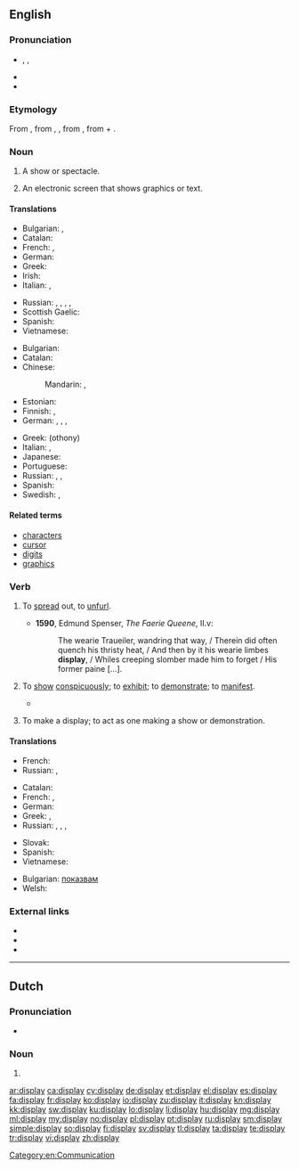 ==English==
{{wikipedia|dab=display}}

===Pronunciation===
* {{enPR|dĭsplā'}}, {{IPA|/dɪsˈpleɪ/}}, {{X-SAMPA|/dIs"pleI/}}
* {{audio|En-us-display.ogg|Audio (US)}}
* {{rhymes|eɪ}}

===Etymology===
From {{etyl|enm|en}}, from {{etyl|fro|en}} {{term|lang=fro|despleier}}, {{term|lang=fro|desploier}}, from {{etyl|ML.|en}} {{term|lang=la|displicare||to unfold, display}}, from {{etyl|la|en}} {{term|lang=la|dis-||apart}} + {{term|lang=la|plicare||to fold}}.

===Noun===
{{en-noun}}

# A show or spectacle.
# {{context|computing}} An electronic screen that shows graphics or text.

====Translations====
{{trans-top|spectacle}}
* Bulgarian: {{t+|bg|излагане|n}}, {{t+|bg|показ|m}}
* Catalan: {{t+|ca|espectacle|m}}
* French: {{t+|fr|représentation|f}}, {{t+|fr|spectacle|m}}
* German: {{t-|de|Vorführung|f}}
* Greek: {{t+|el|παράσταση|sc=Grek}}
* Irish: {{t-|ga|taispeántas|m}}
* Italian: {{t+|it|rappresentazione|f}}, {{t+|it|saggio|m}}
{{trans-mid}}
* Russian: {{t+|ru|показ|m|tr=pokáz}}, {{t+|ru|шоу|n|tr=šóu}}, {{t+|ru|представление|n|tr=predstavlénije|sc=Cyrl}}, {{t+|ru|зрелище|n|tr=zrélišče|sc=Cyrl}}, {{t+|ru|демонстрация|f|tr=demonstrácija|sc=Cyrl}}
* Scottish Gaelic: {{t-|gd|taisbeanadh|m}}
* Spanish: {{t+|es|espectáculo|m}}
* Vietnamese: {{t+|vi|biểu hiện}}
{{trans-bottom}}

{{trans-top|electronic screen}}
* Bulgarian: {{t-|bg|монитор|m}}
* Catalan: {{t+|ca|monitor|m}}
* Chinese:
*: Mandarin: {{t|cmn|顯示器|sc=Hani}}, {{t|cmn|显示器|tr=xiǎnshìqì|sc=Hani}}
* Estonian: {{t+|et|kuvar}}
* Finnish: {{t+|fi|näyttö}}, {{t+|fi|monitori}}
* German: {{t+|de|Display|n}}, {{t+|de|Monitor|m}}, {{t+|de|Bildschirm}}, {{t+|de|Anzeige|f}}
{{trans-mid}}
* Greek: {{t+|el|οθόνη|f}} (othony)
* Italian: {{t-|it|schermo|m}}, {{t+|it|video|m}}
* Japanese: {{t-|ja|ディスプレイ|tr=disupurei|sc=Jpan}}
* Portuguese: {{t+|pt|monitor|m}}
* Russian: {{t+|ru|дисплей|m|tr=displéj, displɛ́j|sc=Cyrl}}, {{t+|ru|монитор|m|tr=monitór}}, {{t+|ru|экран|m|tr=ekrán|sc=Cyrl}}
* Spanish: {{t+|es|monitor|m}}
* Swedish: {{t+|sv|bildskärm|c}}, {{t+|sv|monitor|c}}
{{trans-bottom}}

====Related terms====
* [[character]]s
* [[cursor]]
* [[digit]]s
* [[graphics]]

===Verb===
{{en-verb}}

# {{context|obsolete}} To [[spread]] out, to [[unfurl]].
#* '''1590''', Edmund Spenser, ''The Faerie Queene'', II.v:
#*: The wearie Traueiler, wandring that way, / Therein did often quench his thristy heat, / And then by it his wearie limbes '''display''', / Whiles creeping slomber made him to forget / His former paine [...].
# {{context|transitive}} To [[show]] [[conspicuously]]; to [[exhibit]]; to [[demonstrate]]; to [[manifest]].
#*{{quote-book|year=1963|author={{w|Margery Allingham}}
|title={{w|The China Governess}}
|chapter=1|url=http://openlibrary.org/works/OL2004261W
|passage=The huge square box, parquet-floored and high-ceilinged, had been arranged to '''display''' a suite of bedroom furniture designed and made in the halcyon days of the last quarter of the nineteenth century,&nbsp;[&hellip;].}}
# {{context|intransitive}} To make a display; to act as one making a show or demonstration.
#: {{rfquotek|Shakespeare}}

====Translations====
{{trans-top|to spread out}}
* French: {{t+|fr|étaler}}
* Russian: {{t+|ru|выставлять|tr=vystavljátʹ|sc=Cyrl}} {{impf}}, {{t+|ru|выставить|tr=výstavitʹ|sc=Cyrl}} {{pf.}}
{{trans-mid}}
{{trans-bottom}}

{{trans-top|to show conspicuously}}
* Catalan: {{t+|ca|exhibir}}
* French: {{t+|fr|afficher}}, {{t+|fr|étaler}}
* German: {{t+|de|anzeigen}}
* Greek: {{t+|el|παρουσιάζω|sc=Grek}}, {{t+|el|προβάλλω|sc=Grek}}
* Russian: {{t+|ru|отображать|tr=otobražátʹ|sc=Cyrl}} {{impf}}, {{t+|ru|отобразить|tr=otobrazítʹ|sc=Cyrl}} {{pf.}}, {{t+|ru|показывать|tr=pokázyvatʹ|sc=Cyrl}} {{impf}}, {{t+|ru|показать|tr=pokazátʹ|sc=Cyrl}} {{pf.}}
{{trans-mid}}
* Slovak: {{t-|sk|zobraziť}}
* Spanish: {{t-|es|exhibir}}
* Vietnamese: {{t+|vi|trưng bày}}
{{trans-bottom}}

{{checktrans-top}}
* Bulgarian: [[показвам]]
* Welsh: {{t+|cy|arddangos}}
{{trans-bottom}}

===External links===
* {{R:Webster 1913}}
* {{R:Century 1911}}
* {{R:OneLook}}

[[Category:en:Communication]]

----

==Dutch==

===Pronunciation===
* {{IPA|/ˈdɪspleɪ/|lang=nl}}

===Noun===
{{nl-noun|f|g2=n|displays|displaytje}}

# {{l/en|display}}

[[ar:display]]
[[ca:display]]
[[cy:display]]
[[de:display]]
[[et:display]]
[[el:display]]
[[es:display]]
[[fa:display]]
[[fr:display]]
[[ko:display]]
[[io:display]]
[[zu:display]]
[[it:display]]
[[kn:display]]
[[kk:display]]
[[sw:display]]
[[ku:display]]
[[lo:display]]
[[li:display]]
[[hu:display]]
[[mg:display]]
[[ml:display]]
[[my:display]]
[[no:display]]
[[pl:display]]
[[pt:display]]
[[ru:display]]
[[sm:display]]
[[simple:display]]
[[so:display]]
[[fi:display]]
[[sv:display]]
[[tl:display]]
[[ta:display]]
[[te:display]]
[[tr:display]]
[[vi:display]]
[[zh:display]]